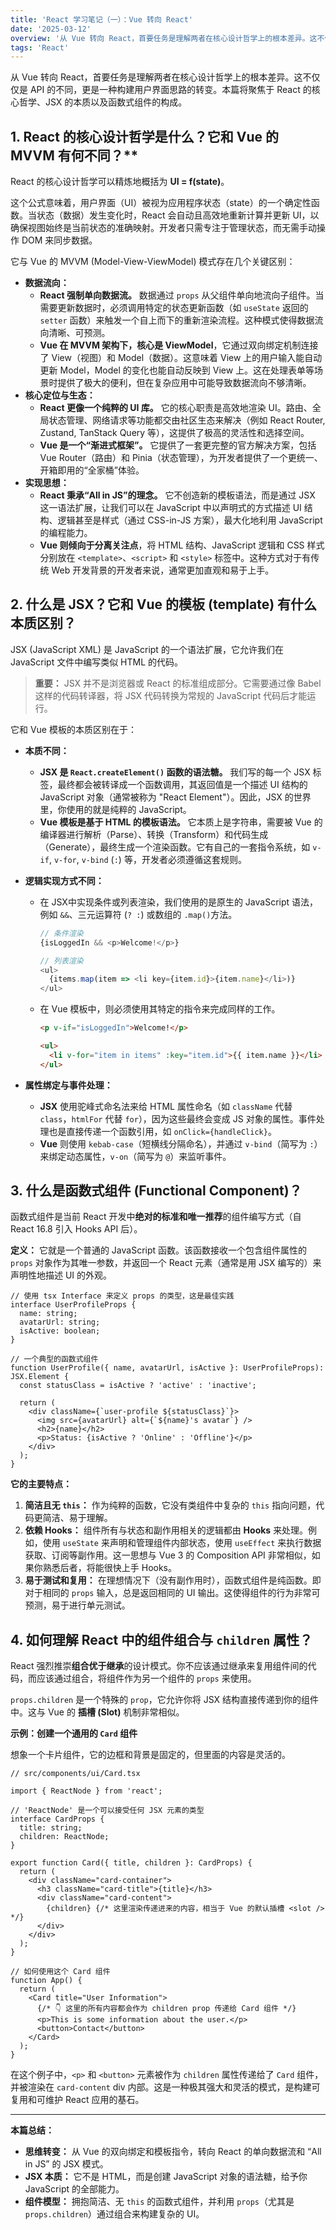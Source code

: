 ```yaml
---
title: 'React 学习笔记（一）：Vue 转向 React'
date: '2025-03-12'
overview: '从 Vue 转向 React，首要任务是理解两者在核心设计哲学上的根本差异。这不仅仅是 API 的不同，更是一种构建用户界面思路的转变。本篇将聚焦于 React 的核心哲学、JSX 的本质以及函数式组件的构成。'
tags: 'React'
---
```


从 Vue 转向 React，首要任务是理解两者在核心设计哲学上的根本差异。这不仅仅是 API 的不同，更是一种构建用户界面思路的转变。本篇将聚焦于 React 的核心哲学、JSX 的本质以及函数式组件的构成。

## 1. React 的核心设计哲学是什么？它和 Vue 的 MVVM 有何不同？**

React 的核心设计哲学可以精炼地概括为 **UI = f(state)**。

这个公式意味着，用户界面（UI）被视为应用程序状态（state）的一个确定性函数。当状态（数据）发生变化时，React 会自动且高效地重新计算并更新 UI，以确保视图始终是当前状态的准确映射。开发者只需专注于管理状态，而无需手动操作 DOM 来同步数据。

它与 Vue 的 MVVM (Model-View-ViewModel) 模式存在几个关键区别：

- **数据流向：**
  - **React 强制单向数据流。** 数据通过 `props` 从父组件单向地流向子组件。当需要更新数据时，必须调用特定的状态更新函数（如 `useState` 返回的 `setter` 函数）来触发一个自上而下的重新渲染流程。这种模式使得数据流向清晰、可预测。
  - **Vue 在 MVVM 架构下，核心是 ViewModel**，它通过双向绑定机制连接了 View（视图）和 Model（数据）。这意味着 View 上的用户输入能自动更新 Model，Model 的变化也能自动反映到 View 上。这在处理表单等场景时提供了极大的便利，但在复杂应用中可能导致数据流向不够清晰。
- **核心定位与生态：**
  - **React 更像一个纯粹的 UI 库。** 它的核心职责是高效地渲染 UI。路由、全局状态管理、网络请求等功能都交由社区生态来解决（例如 React Router, Zustand, TanStack Query 等），这提供了极高的灵活性和选择空间。
  - **Vue 是一个“渐进式框架”。** 它提供了一套更完整的官方解决方案，包括 Vue Router（路由）和 Pinia（状态管理），为开发者提供了一个更统一、开箱即用的“全家桶”体验。
- **实现思想：**
  - **React 秉承“All in JS”的理念。** 它不创造新的模板语法，而是通过 JSX 这一语法扩展，让我们可以在 JavaScript 中以声明式的方式描述 UI 结构、逻辑甚至是样式（通过 CSS-in-JS 方案），最大化地利用 JavaScript 的编程能力。
  - **Vue 则倾向于分离关注点**，将 HTML 结构、JavaScript 逻辑和 CSS 样式分别放在 `<template>`、`<script>` 和 `<style>` 标签中。这种方式对于有传统 Web 开发背景的开发者来说，通常更加直观和易于上手。

##  2. 什么是 JSX？它和 Vue 的模板 (template) 有什么本质区别？

JSX (JavaScript XML) 是 JavaScript 的一个语法扩展，它允许我们在 JavaScript 文件中编写类似 HTML 的代码。

> **重要：** JSX 并不是浏览器或 React 的标准组成部分。它需要通过像 Babel 这样的代码转译器，将 JSX 代码转换为常规的 JavaScript 代码后才能运行。

它和 Vue 模板的本质区别在于：

- **本质不同：**

  - **JSX 是 `React.createElement()` 函数的语法糖。** 我们写的每一个 JSX 标签，最终都会被转译成一个函数调用，其返回值是一个描述 UI 结构的 JavaScript 对象（通常被称为 "React Element"）。因此，JSX 的世界里，你使用的就是纯粹的 JavaScript。
  - **Vue 模板是基于 HTML 的模板语法。** 它本质上是字符串，需要被 Vue 的编译器进行解析（Parse）、转换（Transform）和代码生成（Generate），最终生成一个渲染函数。它有自己的一套指令系统，如 `v-if`, `v-for`, `v-bind` (`:`) 等，开发者必须遵循这套规则。

- **逻辑实现方式不同：**

  - 在 JSX中实现条件或列表渲染，我们使用的是原生的 JavaScript 语法，例如 ```&&```、三元运算符 (```? :```) 或数组的 ```.map()```方法。
    ```js
    // 条件渲染
    {isLoggedIn && <p>Welcome!</p>}

    // 列表渲染
    <ul>
      {items.map(item => <li key={item.id}>{item.name}</li>)}
    </ul>
    ```

  - 在 Vue 模板中，则必须使用其特定的指令来完成同样的工作。
    ```html
    <p v-if="isLoggedIn">Welcome!</p>
    
    <ul>
      <li v-for="item in items" :key="item.id">{{ item.name }}</li>
    </ul>
    ```

- **属性绑定与事件处理：**

  - **JSX** 使用驼峰式命名法来给 HTML 属性命名（如 `className` 代替 `class`，`htmlFor` 代替 `for`），因为这些最终会变成 JS 对象的属性。事件处理也是直接传递一个函数引用，如 `onClick={handleClick}`。
  - **Vue** 则使用 `kebab-case`（短横线分隔命名），并通过 `v-bind`（简写为 `:`）来绑定动态属性，`v-on`（简写为 `@`）来监听事件。

## 3. 什么是函数式组件 (Functional Component)？

函数式组件是当前 React 开发中**绝对的标准和唯一推荐**的组件编写方式（自 React 16.8 引入 Hooks API 后）。

**定义：** 它就是一个普通的 JavaScript 函数。该函数接收一个包含组件属性的 `props` 对象作为其唯一参数，并返回一个 React 元素（通常是用 JSX 编写的）来声明性地描述 UI 的外观。
```tsx
// 使用 tsx Interface 来定义 props 的类型，这是最佳实践
interface UserProfileProps {
  name: string;
  avatarUrl: string;
  isActive: boolean;
}

// 一个典型的函数式组件
function UserProfile({ name, avatarUrl, isActive }: UserProfileProps): JSX.Element {
  const statusClass = isActive ? 'active' : 'inactive';

  return (
    <div className={`user-profile ${statusClass}`}>
      <img src={avatarUrl} alt={`${name}'s avatar`} />
      <h2>{name}</h2>
      <p>Status: {isActive ? 'Online' : 'Offline'}</p>
    </div>
  );
}
```

**它的主要特点：**

1. **简洁且无 `this`：** 作为纯粹的函数，它没有类组件中复杂的 `this` 指向问题，代码更简洁、易于理解。
2. **依赖 Hooks：** 组件所有与状态和副作用相关的逻辑都由 **Hooks** 来处理。例如，使用 `useState` 来声明和管理组件内部状态，使用 `useEffect` 来执行数据获取、订阅等副作用。这一思想与 Vue 3 的 Composition API 非常相似，如果你熟悉后者，将能很快上手 Hooks。
3. **易于测试和复用：** 在理想情况下（没有副作用时），函数式组件是纯函数。即对于相同的 `props` 输入，总是返回相同的 UI 输出。这使得组件的行为非常可预测，易于进行单元测试。

## 4. 如何理解 React 中的组件组合与 `children` 属性？

React 强烈推崇**组合优于继承**的设计模式。你不应该通过继承来复用组件间的代码，而应该通过组合，将组件作为另一个组件的 `props` 来使用。

`props.children` 是一个特殊的 `prop`，它允许你将 JSX 结构直接传递到你的组件中。这与 Vue 的 **插槽 (Slot)** 机制非常相似。

**示例：创建一个通用的 `Card` 组件**

想象一个卡片组件，它的边框和背景是固定的，但里面的内容是灵活的。

```tsx
// src/components/ui/Card.tsx

import { ReactNode } from 'react';

// 'ReactNode' 是一个可以接受任何 JSX 元素的类型
interface CardProps {
  title: string;
  children: ReactNode;
}

export function Card({ title, children }: CardProps) {
  return (
    <div className="card-container">
      <h3 className="card-title">{title}</h3>
      <div className="card-content">
        {children} {/* 这里渲染传递进来的内容，相当于 Vue 的默认插槽 <slot /> */}
      </div>
    </div>
  );
}

// 如何使用这个 Card 组件
function App() {
  return (
    <Card title="User Information">
      {/* 👇 这里的所有内容都会作为 children prop 传递给 Card 组件 */}
      <p>This is some information about the user.</p>
      <button>Contact</button>
    </Card>
  );
}
```

在这个例子中，`<p>` 和 `<button>` 元素被作为 `children` 属性传递给了 `Card` 组件，并被渲染在 `card-content` div 内部。这是一种极其强大和灵活的模式，是构建可复用和可维护 React 应用的基石。

------

**本篇总结：**

- **思维转变：** 从 Vue 的双向绑定和模板指令，转向 React 的单向数据流和 “All in JS” 的 JSX 模式。
- **JSX 本质：** 它不是 HTML，而是创建 JavaScript 对象的语法糖，给予你 JavaScript 的全部能力。
- **组件模型：** 拥抱简洁、无 `this` 的函数式组件，并利用 `props`（尤其是 `props.children`）通过组合来构建复杂的 UI。